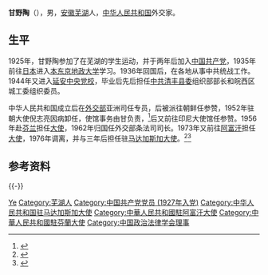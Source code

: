 '''甘野陶'''（{{bd|1907年||2002年|10月20日|catIdx=}}），男，[[安徽|安徽]][[芜湖|芜湖]]人，[[中华人民共和国|中华人民共和国]]外交家。

== 生平 ==
1925年，甘野陶参加了在芜湖的学生运动，并于两年后加入[[中国共产党|中国共产党]]，1935年前往[[日本|日本]]进入[[本东京地政大学|本东京地政大学]]学习。1936年回国后，在各地从事中共统战工作。1944年又进入[[延安中央党校|延安中央党校]]，毕业后先后担任[[中共清丰县委|中共清丰县委]]组织部部长和皖西区城工委组织委员。

中华人民共和国成立后在[[外交部|外交部]]亚洲司任专员，后被派往朝鲜任参赞，1952年驻朝大使倪志亮因病卸任，使馆事务由甘负责，<ref>{{cite web |url=http://www.dashiw.com/2009/4-28/472076382559983-3.html |language=zh-hans |title=朝战后金日成为何点名杜平出任驻朝大使 |publisher=大事网 |date=2009-04-28 |accessdate=2011-08-29 }}{{dead link|date=2018年3月 |bot=InternetArchiveBot |fix-attempted=yes }}</ref>后又前往印尼大使馆任参赞。1956年赴[[芬兰|芬兰]]担任[[中华人民共和国驻芬兰大使|大使]]，1962年归国任外交部条法司司长。1973年又前往[[阿富汗|阿富汗]]担任[[中国驻阿富汗大使列表|大使]]，1976年调离，并与三年后担任驻[[中国驻马达加斯加大使列表|马达加斯加大使]]。<ref>{{cite web |url=http://www.wjfno1.com/html/report/7618-1.htm |language=zh-hans |title=中国驻马达加斯加共和国历任大使 |publisher=美丽的神话 |date=2008-06-04 |accessdate=2011-08-29 |archive-date=2020-08-19 |archive-url=https://web.archive.org/web/20200819023855/http://www.wjfno1.com/html/report/7618-1.htm |dead-url=no }}</ref><ref>{{cite web | url=http://news.xinhuanet.com/newscenter/2002-11/04/content_617556.htm | title=甘野陶同志逝世 | publisher=新华网 | accessdate=2011-09-25 | archive-date=2003-12-29 | archive-url=https://web.archive.org/web/20031229132352/http://news.xinhuanet.com/newscenter/2002-11/04/content_617556.htm | dead-url=no }}</ref>

== 参考资料 ==
{{reflist}}

{{-}}
{{start box}}
{{s-dip}}
{{succession box 
| title  = [[中国驻芬兰大使列表|中华人民共和国驻芬兰大使]]
| before = [[陈辛仁|陈辛仁]]
| years  = 1959年2月－1962年6月
| after  = [[张勃川|张勃川]]
}}
{{succession box 
| title  = [[中国驻阿富汗大使列表|中华人民共和国驻阿富汗大使]]
| before = [[谢邦治|谢邦治]]
| years  = 1973年2月－1976年6月
| after  = [[黄明达|黄明达]]
}}
{{succession box 
| title  = [[中國駐馬達加斯加大使列表|中华人民共和国驻马达加斯加大使]]
| before = [[田志东|田志东]]
| years  = 1979年8月－1982年3月
| after  = [[戴平|戴平]]
}}
{{end box}}
{{Navboxes 
| title  = 甘野陶在[[中国政治法律学会|中国政治法律学会]]的职务
| list1  =
{{中国政治法律学会第四届理事会}}
}}

{{Authority control}}
{{DEFAULTSORT:Gan甘}}
[[Category:甘姓|Ye]]
[[Category:芜湖人|Category:芜湖人]]
[[Category:中国共产党党员_(1927年入党)|Category:中国共产党党员 (1927年入党)]]
[[Category:中华人民共和国驻马达加斯加大使|Category:中华人民共和国驻马达加斯加大使]]
[[Category:中華人民共和國駐阿富汗大使|Category:中華人民共和國駐阿富汗大使]]
[[Category:中華人民共和國駐芬蘭大使|Category:中華人民共和國駐芬蘭大使]]
[[Category:中国政治法律学会理事|Category:中国政治法律学会理事]]